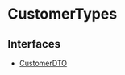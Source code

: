 
# CustomerTypes

## Interfaces

- [CustomerDTO](CustomerTypes/interfaces/types.CustomerTypes.CustomerDTO.mdx)
